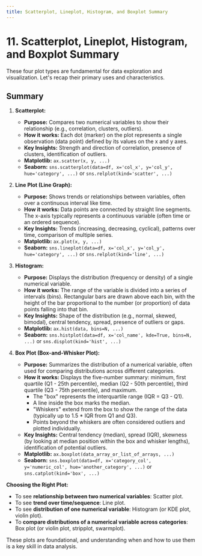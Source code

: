 ```yaml
---
title: Scatterplot, Lineplot, Histogram, and Boxplot Summary
---
```


# 11. Scatterplot, Lineplot, Histogram, and Boxplot Summary

These four plot types are fundamental for data exploration and visualization. Let's recap their primary uses and characteristics.

## Summary

1.  **Scatterplot:**
    -   **Purpose:** Compares two numerical variables to show their relationship (e.g., correlation, clusters, outliers).
    -   **How it works:** Each dot (marker) on the plot represents a single observation (data point) defined by its values on the x and y axes.
    -   **Key Insights:** Strength and direction of correlation, presence of clusters, identification of outliers.
    -   **Matplotlib:** `ax.scatter(x, y, ...)`
    -   **Seaborn:** `sns.scatterplot(data=df, x='col_x', y='col_y', hue='category', ...)` or `sns.relplot(kind='scatter', ...)`

2.  **Line Plot (Line Graph):**
    -   **Purpose:** Shows trends or relationships between variables, often over a continuous interval like time.
    -   **How it works:** Data points are connected by straight line segments. The x-axis typically represents a continuous variable (often time or an ordered sequence).
    -   **Key Insights:** Trends (increasing, decreasing, cyclical), patterns over time, comparison of multiple series.
    -   **Matplotlib:** `ax.plot(x, y, ...)`
    -   **Seaborn:** `sns.lineplot(data=df, x='col_x', y='col_y', hue='category', ...)` or `sns.relplot(kind='line', ...)`

3.  **Histogram:**
    -   **Purpose:** Displays the distribution (frequency or density) of a single numerical variable.
    -   **How it works:** The range of the variable is divided into a series of intervals (bins). Rectangular bars are drawn above each bin, with the height of the bar proportional to the number (or proportion) of data points falling into that bin.
    -   **Key Insights:** Shape of the distribution (e.g., normal, skewed, bimodal), central tendency, spread, presence of outliers or gaps.
    -   **Matplotlib:** `ax.hist(data, bins=N, ...)`
    -   **Seaborn:** `sns.histplot(data=df, x='col_name', kde=True, bins=N, ...)` or `sns.displot(kind='hist', ...)`

4.  **Box Plot (Box-and-Whisker Plot):**
    -   **Purpose:** Summarizes the distribution of a numerical variable, often used for comparing distributions across different categories.
    -   **How it works:** Displays the five-number summary: minimum, first quartile (Q1 - 25th percentile), median (Q2 - 50th percentile), third quartile (Q3 - 75th percentile), and maximum.
        -   The "box" represents the interquartile range (IQR = Q3 - Q1).
        -   A line inside the box marks the median.
        -   "Whiskers" extend from the box to show the range of the data (typically up to 1.5 * IQR from Q1 and Q3).
        -   Points beyond the whiskers are often considered outliers and plotted individually.
    -   **Key Insights:** Central tendency (median), spread (IQR), skewness (by looking at median position within the box and whisker lengths), identification of potential outliers.
    -   **Matplotlib:** `ax.boxplot(data_array_or_list_of_arrays, ...)`
    -   **Seaborn:** `sns.boxplot(data=df, x='category_col', y='numeric_col', hue='another_category', ...)` or `sns.catplot(kind='box', ...)`

**Choosing the Right Plot:**
-   To see **relationship between two numerical variables**: Scatter plot.
-   To see **trend over time/sequence**: Line plot.
-   To see **distribution of one numerical variable**: Histogram (or KDE plot, violin plot).
-   To **compare distributions of a numerical variable across categories**: Box plot (or violin plot, stripplot, swarmplot).

These plots are foundational, and understanding when and how to use them is a key skill in data analysis.